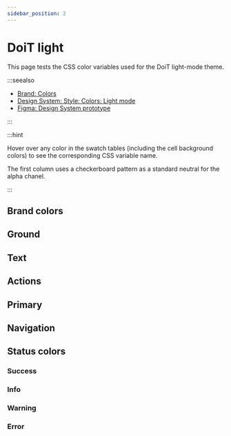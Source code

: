 ```yaml
---
sidebar_position: 2
---
```


# DoiT light

This page tests the CSS color variables used for the DoiT light-mode theme.

:::seealso

- [Brand: Colors](https://brand.doit-intl.com/7c3fb8236/p/02a0b8-colors)
- [Design System: Style: Colors: Light mode](https://design.doit-intl.com/90bbd94fe/p/362a40-colors/b/26206b)
- [Figma: Design System prototype](https://go/design-system-figma)

:::

:::hint

Hover over any color in the swatch tables (including the cell background colors) to
see the corresponding CSS variable name.

The first column uses a checkerboard pattern as a standard neutral for the alpha chanel.

:::


<div class="overflow_container">
<div class="overflow_content">

## Brand colors

<ColorPalette paletteName="doit-brand" />

## Ground

<ColorPalette paletteName="doit-ground" />

## Text

<ColorPalette paletteName="doit-text" />

## Actions

<ColorPalette paletteName="doit-actions" />

## Primary

<ColorPalette paletteName="doit-primary" />

## Navigation

<ColorPalette paletteName="doit-navigation" />

## Status colors

### Success

<ColorPalette paletteName="doit-success" />

### Info

<ColorPalette paletteName="doit-info" />

### Warning

<ColorPalette paletteName="doit-warning" />

### Error

<ColorPalette paletteName="doit-error" />

</div>
</div>
